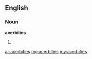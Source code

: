 ==English==
===Noun===
'''acerbities'''
#{{plural of|[[acerbity]]}}

[[ar:acerbities]]
[[mg:acerbities]]
[[my:acerbities]]